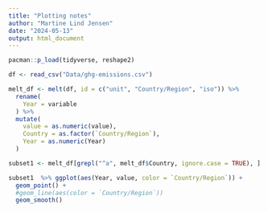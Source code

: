 ```yaml
---
title: "Plotting notes"
author: "Martine Lind Jensen"
date: "2024-05-13"
output: html_document
---
```


```r
pacman::p_load(tidyverse, reshape2)
```

```r
df <- read_csv("Data/ghg-emissions.csv")

melt_df <- melt(df, id = c("unit", "Country/Region", "iso")) %>% 
  rename(
    Year = variable
  ) %>% 
  mutate(
    value = as.numeric(value), 
    Country = as.factor(`Country/Region`), 
    Year = as.numeric(Year)
  )
```

```r
subset1 <- melt_df[grepl("^a", melt_df$Country, ignore.case = TRUE), ]

subset1  %>% ggplot(aes(Year, value, color = `Country/Region`)) + 
  geom_point() + 
  #geom_line(aes(color = `Country/Region`))
  geom_smooth()
  
```

